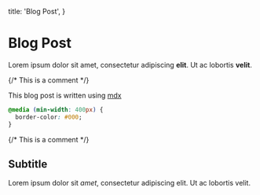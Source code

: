 
  title: 'Blog Post',
}

# Blog Post

Lorem ipsum dolor sit amet, consectetur adipiscing **elit**. Ut ac lobortis <b>velit</b>.

{/* This is a comment */}

This blog post is written using [mdx][mdx]

```css
@media (min-width: 400px) {
  border-color: #000;
}
```

<Component>{/* This is a comment */}</Component>

## Subtitle

Lorem ipsum dolor sit _amet_, consectetur adipiscing elit. Ut ac lobortis velit.

[mdx]: https://mdx-js.com
